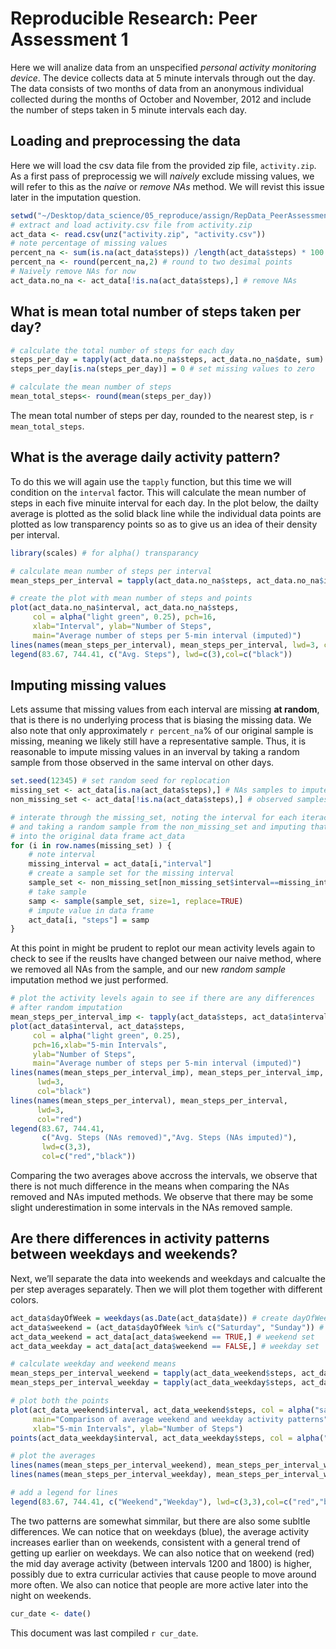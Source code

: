 # Reproducible Research: Peer Assessment 1

Here we will analize data from an unspecified *personal activity monitoring device*. The device collects data at 5 minute intervals through out the day. The data consists of two months of data from an anonymous individual collected during the months of October and November, 2012 and include the number of steps taken in 5 minute intervals each day.

## Loading and preprocessing the data

Here we will load the csv data file from the provided zip file, `activity.zip`. As a first pass of preprocessig we will *naively* exclude missing values, we will refer to this as the *naive* or *remove NAs* method. We will revist this issue later in the imputation question. 

```r
setwd("~/Desktop/data_science/05_reproduce/assign/RepData_PeerAssessment1/")
# extract and load activity.csv file from activity.zip
act_data <- read.csv(unz("activity.zip", "activity.csv"))
# note percentage of missing values
percent_na <- sum(is.na(act_data$steps)) /length(act_data$steps) * 100 # percent missing
percent_na <- round(percent_na,2) # round to two desimal points
# Naively remove NAs for now
act_data.no_na <- act_data[!is.na(act_data$steps),] # remove NAs
```

## What is mean total number of steps taken per day?

```r
# calculate the total number of steps for each day
steps_per_day = tapply(act_data.no_na$steps, act_data.no_na$date, sum)
steps_per_day[is.na(steps_per_day)] = 0 # set missing values to zero

# calculate the mean number of steps
mean_total_steps<- round(mean(steps_per_day))
```

The mean total number of steps per day, rounded to the nearest step, is `r mean_total_steps`.

## What is the average daily activity pattern?

To do this we will again use the `tapply` function, but this time we will condition on  the `interval` factor. This will calculate the mean number of steps in each five minuite interval for each day. In the plot below, the dailty average is plotted as the solid black line while the individual data points are plotted as low transparency points so as to give us an idea of their density per interval.

```r
library(scales) # for alpha() transparancy

# calculate mean number of steps per interval
mean_steps_per_interval = tapply(act_data.no_na$steps, act_data.no_na$interval, mean)

# create the plot with mean number of steps and points
plot(act_data.no_na$interval, act_data.no_na$steps, 
     col = alpha("light green", 0.25), pch=16,
     xlab="Interval", ylab="Number of Steps", 
     main="Average number of steps per 5-min interval (imputed)")
lines(names(mean_steps_per_interval), mean_steps_per_interval, lwd=3, col="black")
legend(83.67, 744.41, c("Avg. Steps"), lwd=c(3),col=c("black"))
```

## Imputing missing values

Lets assume that missing values from each interval are missing **at random**, that is there is no underlying process that is biasing the missing data. We also note that only approximately `r percent_na`% of our original sample is missing, meaning we likely still have a representative sample. Thus, it is reasonable to impute missing values in an inverval by taking a random sample from those observed in the same interval on other days. 

```r
set.seed(12345) # set random seed for replocation
missing_set <- act_data[is.na(act_data$steps),] # NAs samples to impute
non_missing_set <- act_data[!is.na(act_data$steps),] # observed samples

# interate through the missing_set, noting the interval for each iteraction, 
# and taking a random sample from the non_missing_set and imputing that value
# into the original data frame act_data
for (i in row.names(missing_set) ) {
    # note interval
    missing_interval = act_data[i,"interval"] 
    # create a sample set for the missing interval
    sample_set <- non_missing_set[non_missing_set$interval==missing_interval,"steps"]
    # take sample
    samp <- sample(sample_set, size=1, replace=TRUE)
    # impute value in data frame
    act_data[i, "steps"] = samp
}
```

At this point in might be prudent to replot our mean activity levels again to check to see if the reuslts have changed between our naive method, where we removed all NAs from the sample, and our new *random sample* imputation method we just performed.

```r
# plot the activity levels again to see if there are any differences
# after random imputation 
mean_steps_per_interval_imp <- tapply(act_data$steps, act_data$interval, mean)
plot(act_data$interval, act_data$steps, 
     col = alpha("light green", 0.25),
     pch=16,xlab="5-min Intervals", 
     ylab="Number of Steps", 
     main="Average number of steps per 5-min interval (imputed)")
lines(names(mean_steps_per_interval_imp), mean_steps_per_interval_imp, 
      lwd=3, 
      col="black")
lines(names(mean_steps_per_interval), mean_steps_per_interval, 
      lwd=3, 
      col="red")
legend(83.67, 744.41, 
       c("Avg. Steps (NAs removed)","Avg. Steps (NAs imputed)"), 
       lwd=c(3,3),
       col=c("red","black"))
```

Comparing the two averages above accross the intervals, we observe that there is not much difference in the means when comparing the NAs removed and NAs imputed methods. We observe that there may be some slight underestimation in some intervals in the NAs removed sample.

## Are there differences in activity patterns between weekdays and weekends?

Next, we'll separate the data into weekends and weekdays and calcualte the per step averages separately. Then we will plot them together with different colors.

```r
act_data$dayOfWeek = weekdays(as.Date(act_data$date)) # create dayOfWeek factor
act_data$weekend = (act_data$dayOfWeek %in% c("Saturday", "Sunday")) # create weekend factor
act_data_weekend = act_data[act_data$weekend == TRUE,] # weekend set
act_data_weekday = act_data[act_data$weekend == FALSE,] # weekday set

# calculate weekday and weekend means
mean_steps_per_interval_weekend = tapply(act_data_weekend$steps, act_data_weekend$interval, mean)
mean_steps_per_interval_weekday = tapply(act_data_weekday$steps, act_data_weekday$interval, mean)

# plot both the points
plot(act_data_weekend$interval, act_data_weekend$steps, col = alpha("salmon", 0.25), pch=16,
     main="Comparison of average weekend and weekday activity patterns",
     xlab="5-min Intervals", ylab="Number of Steps")
points(act_data_weekday$interval, act_data_weekday$steps, col = alpha("light blue", 0.25), pch=16)

# plot the averages
lines(names(mean_steps_per_interval_weekend), mean_steps_per_interval_weekend, lwd=3, col="red")
lines(names(mean_steps_per_interval_weekday), mean_steps_per_interval_weekday, lwd=3, col="blue")

# add a legend for lines
legend(83.67, 744.41, c("Weekend","Weekday"), lwd=c(3,3),col=c("red","blue"))
```

The two patterns are somewhat simmilar, but there are also some subltle differences. We can notice that on weekdays (blue), the average activity increases earlier than on weekends, consistent with a general trend of getting up earlier on weekdays. We can also notice that on weekend (red) the mid day average activity (between intervals 1200 and 1800) is higher, possibly due to extra curricular activies that cause people to move around more often. We also can notice that people are more active later into the night on weekends.

```r
cur_date <- date()
```

This document was last compiled `r cur_date`.
